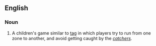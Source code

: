 ==English==

===Noun===
{{en-noun|sg=[[British]] [[bulldog]]|-}}

# {{games}} A children's game similar to [[tag]] in which players try to run from one zone to another, and avoid getting caught by the ''[[catchers]]''.